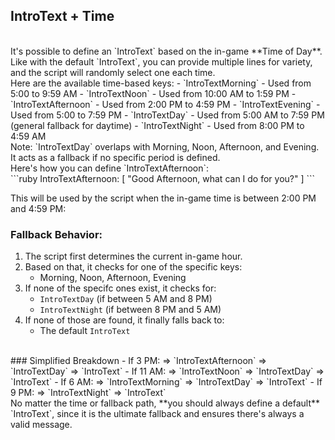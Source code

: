 ## IntroText + Time
<br/>
It's possible to define an `IntroText` based on the in-game **Time of Day**. Like with the default `IntroText`, you can provide multiple lines for variety, and the script will randomly select one each time.
<br/>
Here are the available time-based keys:
- `IntroTextMorning` - Used from 5:00 to 9:59 AM
- `IntroTextNoon` - Used from 10:00 AM to 1:59 PM
- `IntroTextAfternoon` - Used from 2:00 PM to 4:59 PM
- `IntroTextEvening` - Used from 5:00 to 7:59 PM
- `IntroTextDay` - Used from 5:00 AM to 7:59 PM (general fallback for daytime)
- `IntroTextNight` - Used from 8:00 PM to 4:59 AM
<br/>
Note: `IntroTextDay` overlaps with Morning, Noon, Afternoon, and Evening. It acts as a fallback if no specific period is defined.
<br/>
Here's how you can define `IntroTextAfternoon`:
<br/>
```ruby
IntroTextAfternoon: [
  "Good Afternoon, what can I do for you?"
]
```

This will be used by the script when the in-game time is between 2:00 PM and 4:59 PM:
<ImageWithCaption src="/images/documentation/poke-market/IntroTextAfternoon.png" caption="IntroTextAfternoon" align="center"/>

### Fallback Behavior: 
1. The script first determines the current in-game hour.
2. Based on that, it checks for one of the specific keys:
    - Morning, Noon, Afternoon, Evening
3. If none of the specifc ones exist, it checks for:
    - `IntroTextDay` (if between 5 AM and 8 PM)
    - `IntroTextNight` (if between 8 PM and 5 AM)
4. If none of those are found, it finally falls back to:
    - The default `IntroText`
<br/>
### Simplified Breakdown
- If 3 PM: => `IntroTextAfternoon` => `IntroTextDay` => `IntroText`
- If 11 AM: => `IntroTextNoon` => `IntroTextDay` => `IntroText`
- If 6 AM: => `IntroTextMorning` => `IntroTextDay` => `IntroText`
- If 9 PM: => `IntroTextNight` => `IntroText`
<br/>
No matter the time or fallback path, **you should always define a default** `IntroText`, since it is the ultimate fallback and ensures there's always a valid message.
<br/>